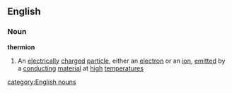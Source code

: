 ==English==
===Noun===
'''thermion'''
#{{physics}} An [[electrically]] [[charged]] [[particle]], either an [[electron]] or an [[ion]], [[emitted]] by a [[conducting]] [[material]] at [[high]] [[temperature]]s
[[category:English nouns]]